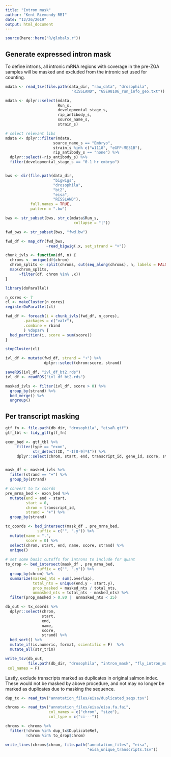 ```yaml
---
title: "Intron mask"
author: "Kent Riemondy RBI"
date: "12/26/2019"
output: html_document
---
```



```r
source(here::here("R/globals.r"))
```

## Generate expressed intron mask

To define introns, all intronic mRNA regions with coverage in the pre-ZGA samples will be masked and excluded from the intronic set used for counting. 

```r
mdata <- read_tsv(file.path(data_dir, "raw_data", "drosophila", 
                             "RISSLAND", "GSE98106_run_info_geo.txt"))

mdata <- dplyr::select(mdata,
                       Run_s, 
                       developmental_stage_s,
                       rip_antibody_s,
                       source_name_s,
                       strain_s)

# select relevant libs
mdata <- dplyr::filter(mdata,
                     source_name_s == "Embryo",
                     strain_s %in% c("w1118", "eGFP-ME31B"),
                     rip_antibody_s == "none") %>% 
  dplyr::select(-rip_antibody_s) %>% 
  filter(developmental_stage_s == "0-1 hr embryo")


bws <- dir(file.path(data_dir,
                     "bigwigs",
                     "drosophila",
                     "bt2",
                     "eisa",
                     "RISSLAND"), 
           full.names = TRUE, 
           pattern = ".bw")

bws <- str_subset(bws, str_c(mdata$Run_s, 
                              collapse = "|"))

fwd_bws <- str_subset(bws, "fwd.bw")

fwd_df <- map_dfr(fwd_bws,
                  ~read_bigwig(.x, set_strand = "+")) 

chunk_ivls <- function(df, n) {
  chroms <- unique(df$chrom)
  chrom_splits <- split(chroms, cut(seq_along(chroms), n, labels = FALSE))
  map(chrom_splits, 
      ~filter(df, chrom %in% .x))
}

library(doParallel)

n_cores <- 7
cl <- makeCluster(n_cores)  
registerDoParallel(cl)  

fwd_df <- foreach(i = chunk_ivls(fwd_df, n_cores),
        .packages = c("valr"),
        .combine = rbind
        ) %dopar% {
  bed_partition(i, score = sum(score))
}

stopCluster(cl)

ivl_df <- mutate(fwd_df, strand = "+") %>% 
                 dplyr::select(chrom:score, strand)

saveRDS(ivl_df, "ivl_df_bt2.rds")
ivl_df <- readRDS("ivl_df_bt2.rds")

masked_ivls <- filter(ivl_df, score > 0) %>% 
  group_by(strand) %>% 
  bed_merge() %>% 
  ungroup()

```

## Per transcript masking

```r
gtf_fn <- file.path(db_dir, "drosophila", "eisaR.gtf")
gtf_tbl <- tidy_gtf(gtf_fn)

exon_bed <- gtf_tbl %>% 
     filter(type == "exon",
            str_detect(ID, "-I[0-9]*$")) %>% 
     dplyr::select(chrom, start, end, transcript_id, gene_id, score, strand)


mask_df <- masked_ivls %>% 
  filter(strand == "+") %>% 
  group_by(strand)

# convert to tx coords
pre_mrna_bed <- exon_bed %>%
  mutate(end = end - start,
         start = 0,
         chrom = transcript_id,
         strand = "+") %>% 
  group_by(strand)

tx_coords <- bed_intersect(mask_df , pre_mrna_bed, 
              suffix = c("", ".y")) %>% 
  mutate(name = ".",
         score = 0) %>% 
  select(chrom, start, end, name, score, strand) %>% 
  unique()
 
# set some basic cutoffs for introns to include for quant
to_drop <- bed_intersect(mask_df , pre_mrna_bed, 
              suffix = c("", ".y")) %>% 
  group_by(chrom) %>% 
  summarize(masked_nts = sum(.overlap), 
            total_nts = unique(end.y - start.y),
            prop_masked = masked_nts / total_nts, 
            unmasked_nts = total_nts - masked_nts) %>% 
  filter(prop_masked > 0.80 |  unmasked_nts < 25)

db_out <- tx_coords %>% 
  dplyr::select(chrom,
                start, 
                end, 
                name,
                score,
                strand) %>% 
  bed_sort() %>% 
  mutate_if(is.numeric, format, scientific = F)  %>% 
  mutate_all(str_trim)

write_tsv(db_out,
          file.path(db_dir, "drosophila", "intron_mask", "fly_intron_mask_txcoords_eisa_bt2_align.bed"),
 col_names = F)

```

Lastly, exclude transcripts marked as duplicates in original salmon index. These would not be masked by above procedure, and not may no longer be marked as duplicates due to masking the sequence. 

```r
dup_tx <- read_tsv("annotation_files/eisa/duplicated_seqs.tsv")

chroms <- read_tsv("annotation_files/eisa/eisa.fa.fai",
                   col_names = c("chrom", "size"),
                   col_type = c("ci---"))

chroms <- chroms %>% 
  filter(!chrom %in% dup_tx$DuplicateRef,
         !chrom %in% to_drop$chrom)

write_lines(chroms$chrom, file.path("annotation_files", "eisa",
                                    "eisa_unique_transcripts.tsv"))
```
